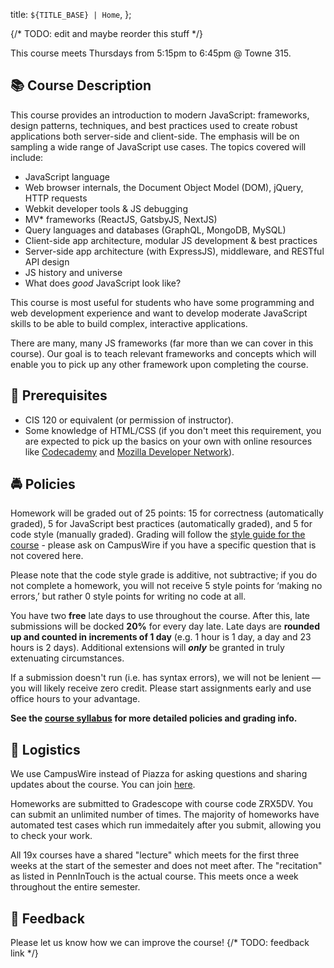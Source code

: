 
  title: `${TITLE_BASE} | Home`,
};

{/* TODO: edit and maybe reorder this stuff */}

<Alert>This course meets Thursdays from 5:15pm to 6:45pm @ Towne 315.</Alert>

## 📚 Course Description

This course provides an introduction to modern JavaScript: frameworks, design patterns, techniques, and best practices used to create robust applications both server-side and client-side. The emphasis will be on sampling a wide range of JavaScript use cases. The topics covered will include:

- JavaScript language
- Web browser internals, the Document Object Model (DOM), jQuery, HTTP requests
- Webkit developer tools & JS debugging
- MV\* frameworks (ReactJS, GatsbyJS, NextJS)
- Query languages and databases (GraphQL, MongoDB, MySQL)
- Client-side app architecture, modular JS development & best practices
- Server-side app architecture (with ExpressJS), middleware, and RESTful API design
- JS history and universe
- What does _good_ JavaScript look like?

This course is most useful for students who have some programming and web development experience and want to develop moderate JavaScript skills to be able to build complex, interactive applications.

There are many, many JS frameworks (far more than we can cover in this course). Our goal is to teach relevant frameworks and concepts which will enable you to pick up any other framework upon completing the course.

## 🫵 Prerequisites

- CIS 120 or equivalent (or permission of instructor).
- Some knowledge of HTML/CSS (if you don't meet this requirement, you are expected to pick up the basics on your own with online resources like [Codecademy](http://codecademy.com/) and [Mozilla Developer Network](https://developer.mozilla.org/en-US/)).

## 🚔 Policies

Homework will be graded out of 25 points: 15 for correctness (automatically graded), 5 for JavaScript best practices (automatically graded), and 5 for code style (manually graded). Grading will follow the [style guide for the course](/style) - please ask on CampusWire if you have a specific question that is not covered here.

Please note that the code style grade is additive, not subtractive; if you do not complete a homework, you will not receive 5 style points for ‘making no errors,’ but rather 0 style points for writing no code at all.

You have two **free** late days to use throughout the course. After this, late submissions will be docked **20%** for every day late. Late days are **rounded up and counted in increments of 1 day** (e.g. 1 hour is 1 day, a day and 23 hours is 2 days). Additional extensions will _**only**_ be granted in truly extenuating circumstances.

If a submission doesn't run (i.e. has syntax errors), we will not be lenient — you will likely receive zero credit. Please start assignments early and use office hours to your advantage.

**See the [course syllabus](/syllabus) for more detailed policies and grading info.**

## 📝 Logistics

We use CampusWire instead of Piazza for asking questions and sharing updates about the course. You can join [here](https://campuswire.com/c/GBED6F3F7/feed).

Homeworks are submitted to Gradescope with course code ZRX5DV. You can submit an unlimited number of times. The majority of homeworks have automated test cases which run immedaitely after you submit, allowing you to check your work.

All 19x courses have a shared "lecture" which meets for the first three weeks at the start of the semester and does not meet after. The "recitation" as listed in PennInTouch is the actual course. This meets once a week throughout the entire semester.

## 📢 Feedback

Please let us know how we can improve the course!
{/* TODO: feedback link */}
